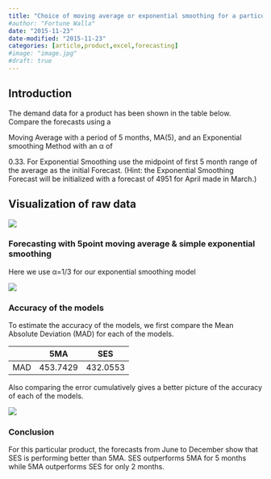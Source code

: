 ```yaml
---
title: "Choice of moving average or exponential smoothing for a particular product profile"
#author: "Fortune Walla"
date: "2015-11-23"
date-modified: "2015-11-23"
categories: [article,product,excel,forecasting]
#image: "image.jpg"
#draft: true
---
```


## Introduction 

The demand data for a product has been shown in the table below. Compare the
forecasts using a

Moving Average with a period of 5 months, MA(5), and an Exponential smoothing
Method with an α of

0.33. For Exponential Smoothing use the midpoint of first 5 month range of the
average as the initial Forecast. (Hint: the Exponential Smoothing Forecast will
be initialized with a forecast of 4951 for April made in March.)

## Visualization of raw data 

![](fig1.jpg)

### Forecasting with 5­point moving average & simple exponential smoothing 

Here we use α=1/3 for our exponential smoothing model

![](fig2.jpg)

### Accuracy of the models 

To estimate the accuracy of the models, we first compare the Mean Absolute
Deviation (MAD) for each of the models.

|     | **5MA**  | **SES**  |
|-----|----------|----------|
| MAD | 453.7429 | 432.0553 |

Also comparing the error cumulatively gives a better picture of the accuracy of
each of the models.

![](fig3.jpg)

### Conclusion 

For this particular product, the forecasts from June to December show that SES
is performing better than 5MA. SES outperforms 5MA for 5 months while 5MA
outperforms SES for only 2 months.
